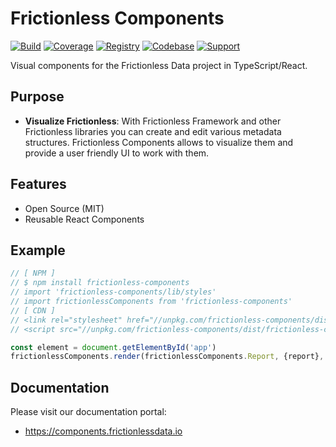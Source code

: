 # Frictionless Components

<Meta title="Frictionless Components" />

[![Build](https://img.shields.io/github/workflow/status/frictionlessdata/components/general/main)](https://github.com/frictionlessdata/components/actions)
[![Coverage](https://img.shields.io/codecov/c/github/frictionlessdata/components/main)](https://codecov.io/gh/frictionlessdata/components)
[![Registry](https://img.shields.io/npm/v/frictionless-components.svg)](https://www.npmjs.com/package/frictionless-components)
[![Codebase](https://img.shields.io/badge/github-main-brightgreen)](https://github.com/frictionlessdata/components)
[![Support](https://img.shields.io/badge/chat-discord-brightgreen)](https://discord.com/channels/695635777199145130/695635777199145133)

Visual components for the Frictionless Data project in TypeScript/React.

## Purpose

- **Visualize Frictionless**: With Frictionless Framework and other Frictionless libraries you can create and edit various metadata structures. Frictionless Components allows to visualize them and provide a user friendly UI to work with them.

## Features

- Open Source (MIT)
- Reusable React Components

## Example

```javascript
// [ NPM ]
// $ npm install frictionless-components
// import 'frictionless-components/lib/styles'
// import frictionlessComponents from 'frictionless-components'
// [ CDN ]
// <link rel="stylesheet" href="//unpkg.com/frictionless-components/dist/frictionless-components.css">
// <script src="//unpkg.com/frictionless-components/dist/frictionless-components.js"></script>

const element = document.getElementById('app')
frictionlessComponents.render(frictionlessComponents.Report, {report}, element)
```

## Documentation

Please visit our documentation portal:
- https://components.frictionlessdata.io
